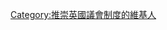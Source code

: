 {{Userbox
  |border-c = #000000
  |border-s = 1
  |id-c     = silver
  |info-c   = silver
  |info-s   = 10.5
  |info-fc  = #FFFFFF
  |id       = [[File:PalaceOfWestminsterAtNight.jpg|65px|]]
  |info     = '''這個用戶對[[英國議會|<span style="color: navy;">英國</span>]][[議會制|<span style="color: navy;">議會</span>]][[西敏制|<span style="color: navy;">制度</span>]]推崇備至'''
}}

[[Category:推崇英國議會制度的維基人]]